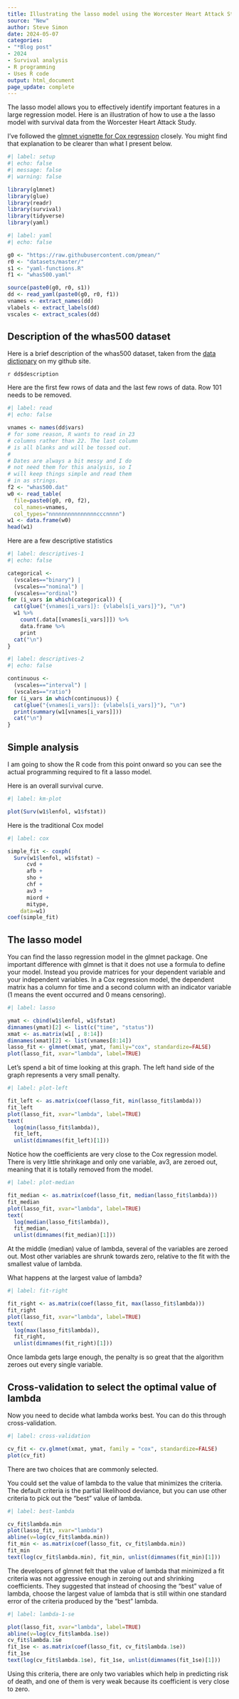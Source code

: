 ```yaml
---
title: Illustrating the lasso model using the Worcester Heart Attack Study
source: "New"
author: Steve Simon
date: 2024-05-07
categories:
- "*Blog post"
- 2024
- Survival analysis
- R programming
- Uses R code
output: html_document
page_update: complete
---
```


The lasso model allows you to effectively identify important features in a large regression model. Here is an illustration of how to use a the lasso model with survival data from the Worcester Heart Attack Study.

I've followed the [glmnet vignette for Cox regression][tay1] closely. You might find that explanation to be clearer than what I present below.

[tay1]: https://glmnet.stanford.edu/articles/Coxnet.html

<!---more--->

```r
#| label: setup
#| echo: false
#| message: false
#| warning: false

library(glmnet)
library(glue)
library(readr)
library(survival)
library(tidyverse)
library(yaml)
```

```r
#| label: yaml
#| echo: false

g0 <- "https://raw.githubusercontent.com/pmean/"
r0 <- "datasets/master/"
s1 <- "yaml-functions.R"
f1 <- "whas500.yaml"

source(paste0(g0, r0, s1))
dd <- read_yaml(paste0(g0, r0, f1))
vnames <- extract_names(dd)
vlabels <- extract_labels(dd)
vscales <- extract_scales(dd)
```

## Description of the whas500 dataset

Here is a brief description of the whas500 dataset, taken from the [data dictionary][sim3] on my github site.

`r dd$description`

[sim3]: https://raw.githubusercontent.com/pmean/datasets/master/whas100-data-dictionary.yaml

Here are the first few rows of data and the last few rows of data. Row 101 needs to be removed.

```r
#| label: read
#| echo: false

vnames <- names(dd$vars)
# for some reason, R wants to read in 23 
# columns rather than 22. The last column 
# is all blanks and will be tossed out.
#
# Dates are always a bit messy and I do
# not need them for this analysis, so I
# will keep things simple and read them 
# in as strings.
f2 <- "whas500.dat"
w0 <- read_table(
  file=paste0(g0, r0, f2), 
  col_names=vnames,
  col_types="nnnnnnnnnnnnnnncccnnnn")
w1 <- data.frame(w0)
head(w1)
```

Here are a few descriptive statistics

```r
#| label: descriptives-1
#| echo: false

categorical <- 
  (vscales=="binary") |
  (vscales=="nominal") |
  (vscales=="ordinal")
for (i_vars in which(categorical)) {
  cat(glue("{vnames[i_vars]}: {vlabels[i_vars]}"), "\n")
  w1 %>%
    count(.data[[vnames[i_vars]]]) %>%
    data.frame %>%
    print
  cat("\n")
}
```

```r
#| label: descriptives-2
#| echo: false

continuous <- 
  (vscales=="interval") |
  (vscales=="ratio")
for (i_vars in which(continuous)) {
  cat(glue("{vnames[i_vars]}: {vlabels[i_vars]}"), "\n")
  print(summary(w1[vnames[i_vars]]))
  cat("\n")
}
```

## Simple analysis

I am going to show the R code from this point onward so you can see the actual programming required to fit a lasso model.

Here is an overall survival curve.

```r
#| label: km-plot

plot(Surv(w1$lenfol, w1$fstat))
```

Here is the traditional Cox model

```r
#| label: cox

simple_fit <- coxph(
  Surv(w1$lenfol, w1$fstat) ~
      cvd +
      afb + 
      sho + 
      chf + 
      av3 +
      miord +
      mitype,
    data=w1)
coef(simple_fit)
```

## The lasso model

You can find the lasso regression model in the glmnet package. One important difference with glmnet is that it does not use a formula to define your model. Instead you provide matrices for your dependent variable and your independent variables. In a Cox regression model, the dependent matrix has a column for time and a second column with an indicator variable (1 means the event occurred and 0 means censoring).

```r
#| label: lasso

ymat <- cbind(w1$lenfol, w1$fstat)
dimnames(ymat)[2] <- list(c("time", "status"))
xmat <- as.matrix(w1[ , 8:14])
dimnames(xmat)[2] <- list(vnames[8:14])
lasso_fit <- glmnet(xmat, ymat, family="cox", standardize=FALSE)
plot(lasso_fit, xvar="lambda", label=TRUE)
```

Let's spend a bit of time looking at this graph. The left hand side of the graph represents a very small penalty.

```r
#| label: plot-left

fit_left <- as.matrix(coef(lasso_fit, min(lasso_fit$lambda)))
fit_left
plot(lasso_fit, xvar="lambda", label=TRUE)
text(
  log(min(lasso_fit$lambda)), 
  fit_left, 
  unlist(dimnames(fit_left)[1]))
```

Notice how the coefficients are very close to the Cox regression model. There is very little shrinkage and only one variable, av3, are zeroed out, meaning that it is totally removed from the model.

```r
#| label: plot-median

fit_median <- as.matrix(coef(lasso_fit, median(lasso_fit$lambda)))
fit_median
plot(lasso_fit, xvar="lambda", label=TRUE)
text(
  log(median(lasso_fit$lambda)), 
  fit_median, 
  unlist(dimnames(fit_median)[1]))
```

At the middle (median) value of lambda, several of the variables are zeroed out. Most other variables are shrunk towards zero, relative to the fit with the smallest value of lambda.

What happens at the largest value of lambda?

```r
#| label: fit-right

fit_right <- as.matrix(coef(lasso_fit, max(lasso_fit$lambda)))
fit_right
plot(lasso_fit, xvar="lambda", label=TRUE)
text(
  log(max(lasso_fit$lambda)), 
  fit_right, 
  unlist(dimnames(fit_right)[1]))
```

Once lambda gets large enough, the penalty is so great that the algorithm zeroes out every single variable.

## Cross-validation to select the optimal value of lambda

Now you need to decide what lambda works best. You can do this through cross-validation.

```r
#| label: cross-validation

cv_fit <- cv.glmnet(xmat, ymat, family = "cox", standardize=FALSE)
plot(cv_fit)
```

There are two choices that are commonly selected. 

You could set the value of lambda to the value that minimizes the criteria. The default criteria is the partial likelihood deviance, but you can use other criteria to pick out the "best" value of lambda.

```r
#| label: best-lambda

cv_fit$lambda.min
plot(lasso_fit, xvar="lambda")
abline(v=log(cv_fit$lambda.min))
fit_min <- as.matrix(coef(lasso_fit, cv_fit$lambda.min))
fit_min
text(log(cv_fit$lambda.min), fit_min, unlist(dimnames(fit_min)[1]))
```

The developers of glmnet felt that the value of lambda that minimized a fit criteria was not aggressive enough in zeroing out and shrinking coefficients. They suggested that instead of choosing the "best" value of lambda, choose the largest value of lambda that is still within one standard error of the criteria produced by the "best" lambda.

```r
#| label: lambda-1-se

plot(lasso_fit, xvar="lambda", label=TRUE)
abline(v=log(cv_fit$lambda.1se))
cv_fit$lambda.1se
fit_1se <- as.matrix(coef(lasso_fit, cv_fit$lambda.1se))
fit_1se
text(log(cv_fit$lambda.1se), fit_1se, unlist(dimnames(fit_1se)[1]))
```

Using this criteria, there are only two variables which help in predicting risk of death, and one of them is very weak because its coefficient is very close to zero.
